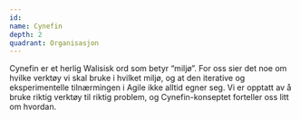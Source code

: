 ```yaml
---
id:
name: Cynefin
depth: 2
quadrant: Organisasjon
---
```


Cynefin er et herlig Walisisk ord som betyr “miljø”.
For oss sier det noe om hvilke verktøy vi skal bruke i hvilket miljø, og at den iterative og eksperimentelle tilnærmingen i Agile ikke alltid egner seg.
Vi er opptatt av å bruke riktig verktøy til riktig problem, og Cynefin-konseptet forteller oss litt om hvordan.
